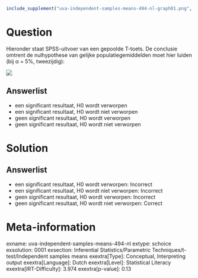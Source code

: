 ```r
include_supplement("uva-independent-samples-means-494-nl-graph01.png", recursive = TRUE)
```

Question
========

Hieronder staat SPSS-uitvoer van een gepoolde T-toets. De conclusie
omtrent de nulhypothese van gelijke populatiegemiddelden moet hier
luiden (bij α = 5%, tweezijdig):

![](uva-independent-samples-means-494-nl-graph01.png)

Answerlist
----------

* een significant resultaat, H0 wordt verworpen
* een significant resultaat, H0 wordt niet verworpen
* geen significant resultaat, H0 wordt verworpen
* geen significant resultaat, H0 wordt niet verworpen

Solution
========

Answerlist
----------

* een significant resultaat, H0 wordt verworpen: Incorrect
* een significant resultaat, H0 wordt niet verworpen: Incorrect
* geen significant resultaat, H0 wordt verworpen: Incorrect
* geen significant resultaat, H0 wordt niet verworpen: Correct

Meta-information
================
exname: uva-independent-samples-means-494-nl
extype: schoice
exsolution: 0001
exsection: Inferential Statistics/Parametric Techniques/t-test/Independent samples means
exextra[Type]: Conceptual, Interpreting output
exextra[Language]: Dutch
exextra[Level]: Statistical Literacy
exextra[IRT-Difficulty]: 3.974
exextra[p-value]: 0.13
